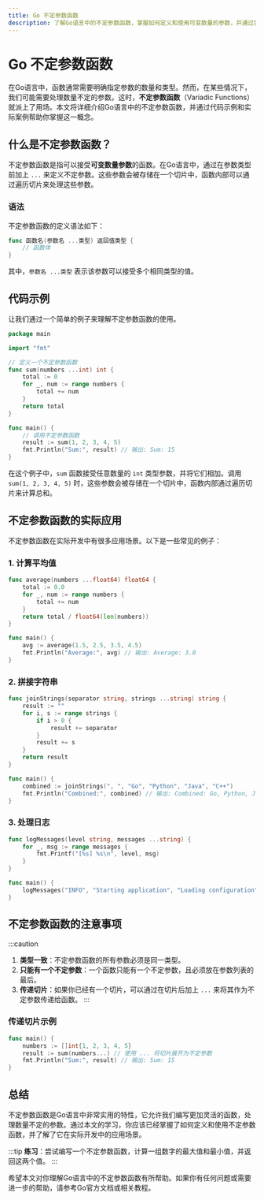 ```yaml
---
title: Go 不定参数函数
description: 了解Go语言中的不定参数函数，掌握如何定义和使用可变数量的参数，并通过实际案例加深理解。
---
```


# Go 不定参数函数

在Go语言中，函数通常需要明确指定参数的数量和类型。然而，在某些情况下，我们可能需要处理数量不定的参数。这时，**不定参数函数**（Variadic Functions）就派上了用场。本文将详细介绍Go语言中的不定参数函数，并通过代码示例和实际案例帮助你掌握这一概念。

## 什么是不定参数函数？

不定参数函数是指可以接受**可变数量参数**的函数。在Go语言中，通过在参数类型前加上 `...` 来定义不定参数。这些参数会被存储在一个切片中，函数内部可以通过遍历切片来处理这些参数。

### 语法

不定参数函数的定义语法如下：

```go
func 函数名(参数名 ...类型) 返回值类型 {
    // 函数体
}
```

其中，`参数名 ...类型` 表示该参数可以接受多个相同类型的值。

## 代码示例

让我们通过一个简单的例子来理解不定参数函数的使用。

```go
package main

import "fmt"

// 定义一个不定参数函数
func sum(numbers ...int) int {
    total := 0
    for _, num := range numbers {
        total += num
    }
    return total
}

func main() {
    // 调用不定参数函数
    result := sum(1, 2, 3, 4, 5)
    fmt.Println("Sum:", result) // 输出: Sum: 15
}
```

在这个例子中，`sum` 函数接受任意数量的 `int` 类型参数，并将它们相加。调用 `sum(1, 2, 3, 4, 5)` 时，这些参数会被存储在一个切片中，函数内部通过遍历切片来计算总和。

## 不定参数函数的实际应用

不定参数函数在实际开发中有很多应用场景。以下是一些常见的例子：

### 1. 计算平均值

```go
func average(numbers ...float64) float64 {
    total := 0.0
    for _, num := range numbers {
        total += num
    }
    return total / float64(len(numbers))
}

func main() {
    avg := average(1.5, 2.5, 3.5, 4.5)
    fmt.Println("Average:", avg) // 输出: Average: 3.0
}
```

### 2. 拼接字符串

```go
func joinStrings(separator string, strings ...string) string {
    result := ""
    for i, s := range strings {
        if i > 0 {
            result += separator
        }
        result += s
    }
    return result
}

func main() {
    combined := joinStrings(", ", "Go", "Python", "Java", "C++")
    fmt.Println("Combined:", combined) // 输出: Combined: Go, Python, Java, C++
}
```

### 3. 处理日志

```go
func logMessages(level string, messages ...string) {
    for _, msg := range messages {
        fmt.Printf("[%s] %s\n", level, msg)
    }
}

func main() {
    logMessages("INFO", "Starting application", "Loading configuration", "Initializing database")
}
```

## 不定参数函数的注意事项

:::caution
1. **类型一致**：不定参数函数的所有参数必须是同一类型。
2. **只能有一个不定参数**：一个函数只能有一个不定参数，且必须放在参数列表的最后。
3. **传递切片**：如果你已经有一个切片，可以通过在切片后加上 `...` 来将其作为不定参数传递给函数。
:::

### 传递切片示例

```go
func main() {
    numbers := []int{1, 2, 3, 4, 5}
    result := sum(numbers...) // 使用 ... 将切片展开为不定参数
    fmt.Println("Sum:", result) // 输出: Sum: 15
}
```

## 总结

不定参数函数是Go语言中非常实用的特性，它允许我们编写更加灵活的函数，处理数量不定的参数。通过本文的学习，你应该已经掌握了如何定义和使用不定参数函数，并了解了它在实际开发中的应用场景。

:::tip
**练习**：尝试编写一个不定参数函数，计算一组数字的最大值和最小值，并返回这两个值。
:::

希望本文对你理解Go语言中的不定参数函数有所帮助。如果你有任何问题或需要进一步的帮助，请参考Go官方文档或相关教程。